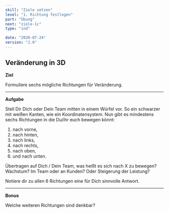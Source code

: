 ```yaml
---
skill: "Ziele setzen"
level: "1. Richtung festlegen"
part: "Übung"
next: "ziele-1c"
type: "ind"

date: "2020-07-24"
version: "2.0"
---
```




<Row className="tutsegment"> 
<Col>

## Veränderung in 3D

**Ziel**

Formuliere sechs mögliche Richtungen für Veränderung.

---

**Aufgabe**

Stell Dir Dich oder Dein Team mitten in einem Würfel vor.
So ein schwarzer mit weißen Kanten, wie ein Koordinatensystem.
Nun gibt es mindestens sechs Richtungen in die Du/ihr euch bewegen könnt:

1. nach vorne,
2. nach hinten,
3. nach links,
4. nach rechts,
5. nach oben,
6. und nach unten.

Übertragen auf Dich / Dein Team, was heißt es sich nach X zu bewegen?
Wachstum? Im Team oder an Kunden? Oder Steigerung der Leistung?

Notiere dir zu allen 6 Richtungen eine für Dich sinnvolle Antwort.

---

**Bonus**

Welche weiteren Richtungen sind denkbar?

</Col>
</Row>